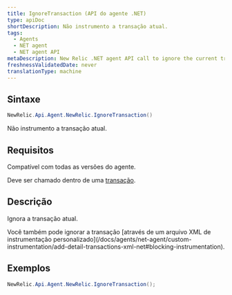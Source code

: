 ```yaml
---
title: IgnoreTransaction (API do agente .NET)
type: apiDoc
shortDescription: Não instrumento a transação atual.
tags:
  - Agents
  - NET agent
  - NET agent API
metaDescription: New Relic .NET agent API call to ignore the current transaction entirely.
freshnessValidatedDate: never
translationType: machine
---
```


## Sintaxe

```cs
NewRelic.Api.Agent.NewRelic.IgnoreTransaction()
```

Não instrumento a transação atual.

## Requisitos

Compatível com todas as versões do agente.

Deve ser chamado dentro de uma [transação](/docs/accounts-partnerships/education/getting-started-new-relic/glossary#transaction).

## Descrição

Ignora a transação atual.

<Callout variant="tip">
  Você também pode ignorar a transação [através de um arquivo XML de instrumentação personalizado](/docs/agents/net-agent/custom-instrumentation/add-detail-transactions-xml-net#blocking-instrumentation).
</Callout>

## Exemplos

```cs
NewRelic.Api.Agent.NewRelic.IgnoreTransaction();
```